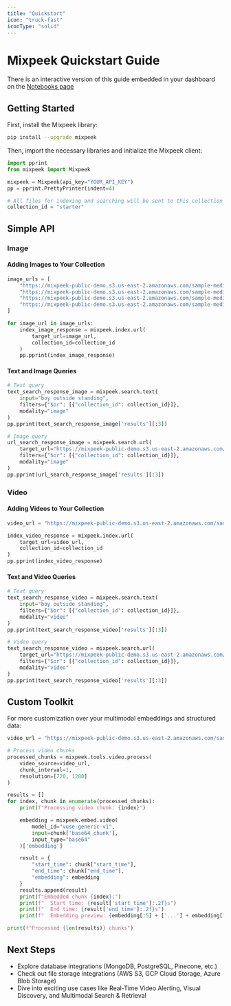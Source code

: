 ```yaml
---
title: "Quickstart"
icon: "truck-fast"
iconType: "solid"
---
```


# Mixpeek Quickstart Guide

<Note>
  There is an interactive version of this guide embedded in your dashboard on
  the <a href="https://dash.mixpeek.com/notebooks">Notebooks page</a>
</Note>

## Getting Started

First, install the Mixpeek library:

```bash
pip install --upgrade mixpeek
```

Then, import the necessary libraries and initialize the Mixpeek client:

```python
import pprint
from mixpeek import Mixpeek

mixpeek = Mixpeek(api_key="YOUR_API_KEY")
pp = pprint.PrettyPrinter(indent=4)

# All files for indexing and searching will be sent to this collection
collection_id = "starter"
```

## Simple API

### Image

#### Adding Images to Your Collection

```python
image_urls = [
    "https://mixpeek-public-demo.s3.us-east-2.amazonaws.com/sample-media/CR-579700.jpg",
    "https://mixpeek-public-demo.s3.us-east-2.amazonaws.com/sample-media/CR-11f9d5.jpg",
    "https://mixpeek-public-demo.s3.us-east-2.amazonaws.com/sample-media/CR-3f19f3.jpg",
    "https://mixpeek-public-demo.s3.us-east-2.amazonaws.com/sample-media/CR-163d6a.jpg"
]

for image_url in image_urls:
    index_image_response = mixpeek.index.url(
        target_url=image_url,
        collection_id=collection_id
    )
    pp.pprint(index_image_response)
```

#### Text and Image Queries

```python
# Text query
text_search_response_image = mixpeek.search.text(
    input="boy outside standing",
    filters={"$or": [{"collection_id": collection_id}]},
    modality="image"
)
pp.pprint(text_search_response_image['results'][:3])

# Image query
url_search_response_image = mixpeek.search.url(
    target_url="https://mixpeek-public-demo.s3.us-east-2.amazonaws.com/sample-media/CR-11f9d5.jpg",
    filters={"$or": [{"collection_id": collection_id}]},
    modality="image"
)
pp.pprint(url_search_response_image['results'][:3])
```

### Video

#### Adding Videos to Your Collection

```python
video_url = "https://mixpeek-public-demo.s3.us-east-2.amazonaws.com/sample-media/CR-218829.mp4"

index_video_response = mixpeek.index.url(
    target_url=video_url,
    collection_id=collection_id
)
pp.pprint(index_video_response)
```

#### Text and Video Queries

```python
# Text query
text_search_response_video = mixpeek.search.text(
    input="boy outside standing",
    filters={"$or": [{"collection_id": collection_id}]},
    modality="video"
)
pp.pprint(text_search_response_video['results'][:3])

# Video query
text_search_response_video = mixpeek.search.url(
    target_url="https://mixpeek-public-demo.s3.us-east-2.amazonaws.com/mongodb/rabbit-jurassic.mp4",
    filters={"$or": [{"collection_id": collection_id}]},
    modality="video"
)
pp.pprint(text_search_response_video['results'][:3])
```

## Custom Toolkit

For more customization over your multimodal embeddings and structured data:

```python
video_url = "https://mixpeek-public-demo.s3.us-east-2.amazonaws.com/sample-media/CR-785386.mp4"

# Process video chunks
processed_chunks = mixpeek.tools.video.process(
    video_source=video_url,
    chunk_interval=1,
    resolution=[720, 1280]
)

results = []
for index, chunk in enumerate(processed_chunks):
    print(f"Processing video chunk: {index}")

    embedding = mixpeek.embed.video(
        model_id="vuse-generic-v1",
        input=chunk['base64_chunk'],
        input_type="base64"
    )['embedding']

    result = {
        "start_time": chunk["start_time"],
        "end_time": chunk["end_time"],
        "embedding": embedding
    }
    results.append(result)
    print(f"Embedded chunk {index}:")
    print(f"  Start time: {result['start_time']:.2f}s")
    print(f"  End time: {result['end_time']:.2f}s")
    print(f"  Embedding preview: {embedding[:5] + ['...'] + embedding[-5:]}")

print(f"Processed {len(results)} chunks")
```

## Next Steps

- Explore database integrations (MongoDB, PostgreSQL, Pinecone, etc.)
- Check out file storage integrations (AWS S3, GCP Cloud Storage, Azure Blob Storage)
- Dive into exciting use cases like Real-Time Video Alerting, Visual Discovery, and Multimodal Search & Retrieval
